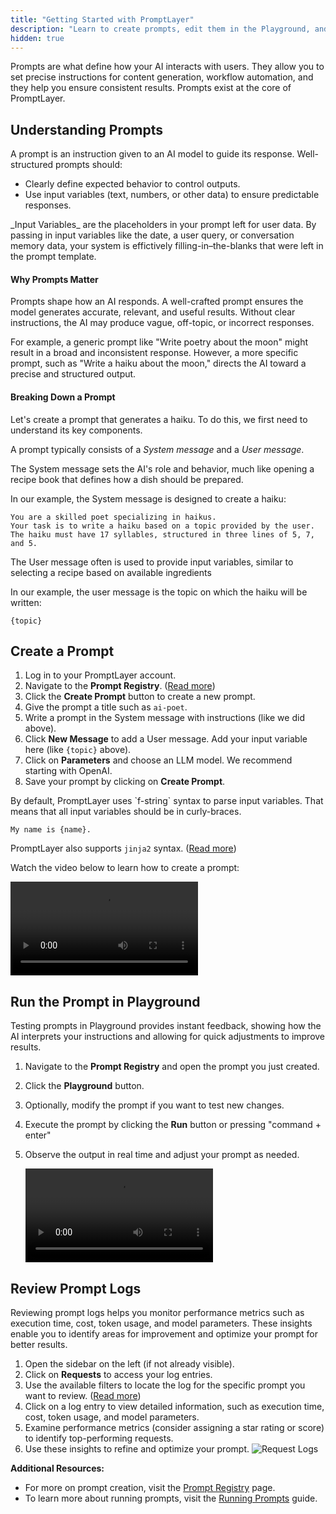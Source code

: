 ```yaml
---
title: "Getting Started with PromptLayer"
description: "Learn to create prompts, edit them in the Playground, and review historical logs."
hidden: true
---
```

Prompts are what define how your AI interacts with users. They allow you to set precise instructions for content generation, workflow automation, and they help you ensure consistent results. Prompts exist at the core of PromptLayer.

## Understanding Prompts

A prompt is an instruction given to an AI model to guide its response. Well-structured prompts should:

- Clearly define expected behavior to control outputs.
- Use input variables (text, numbers, or other data) to ensure predictable responses.

<Info>
_Input Variables_ are the placeholders in your prompt left for user data. By passing in input variables like the date, a user query, or conversation memory data, your system is effictively filling-in–the-blanks that were left in the prompt template.
</Info>

#### Why Prompts Matter

Prompts shape how an AI responds. A well-crafted prompt ensures the model generates accurate, relevant, and useful results. Without clear instructions, the AI may produce vague, off-topic, or incorrect responses.

For example, a generic prompt like "Write poetry about the moon" might result in a broad and inconsistent response. However, a more specific prompt, such as "Write a haiku about the moon," directs the AI toward a precise and structured output.

#### Breaking Down a Prompt

Let's create a prompt that generates a haiku. To do this, we first need to understand its key components.

A prompt typically consists of a _System message_ and a _User message_.

The System message sets the AI's role and behavior, much like opening a recipe book that defines how a dish should be prepared.

In our example, the System message is designed to create a haiku:

```
You are a skilled poet specializing in haikus.
Your task is to write a haiku based on a topic provided by the user.
The haiku must have 17 syllables, structured in three lines of 5, 7, and 5.
```

The User message often is used to provide input variables, similar to selecting a recipe based on available ingredients

In our example, the user message is the topic on which the haiku will be written:

```
{topic}
```

## Create a Prompt

1. Log in to your PromptLayer account.
2. Navigate to the **Prompt Registry**. ([Read more](/features/prompt-registry/overview))
3. Click the **Create Prompt** button to create a new prompt.
4. Give the prompt a title such as `ai-poet`.
5. Write a prompt in the System message with instructions (like we did above).
6. Click **New Message** to add a User message. Add your input variable here (like `{topic}` above).
7. Click on **Parameters** and choose an LLM model. We recommend starting with OpenAI.
8. Save your prompt by clicking on **Create Prompt**.

<Info>
By default, PromptLayer uses `f-string` syntax to parse input variables. That means that all input variables should be in curly-braces. 

`My name is {name}.`

PromptLayer also supports `jinja2` syntax. ([Read more](/features/prompt-registry/overview#string-formats))
</Info>

Watch the video below to learn how to create a prompt:

<video controls>
  <source src="./videos/create-prompt.mp4" type="video/mp4" />
</video>

## Run the Prompt in Playground

Testing prompts in Playground provides instant feedback, showing how the AI interprets your instructions and allowing for quick adjustments to improve results.

1. Navigate to the **Prompt Registry** and open the prompt you just created.
2. Click the **Playground** button.
3. Optionally, modify the prompt if you want to test new changes.
4. Execute the prompt by clicking the **Run** button or pressing "command + enter"
5. Observe the output in real time and adjust your prompt as needed.

   <video controls>
     <source src="./videos/run-playground.mp4" type="video/mp4" />
   </video>

## Review Prompt Logs

Reviewing prompt logs helps you monitor performance metrics such as execution time, cost, token usage, and model parameters. These insights enable you to identify areas for improvement and optimize your prompt for better results.

1. Open the sidebar on the left (if not already visible).
2. Click on **Requests** to access your log entries.
3. Use the available filters to locate the log for the specific prompt you want to review. ([Read more](/why-promptlayer/advanced-search))
4. Click on a log entry to view detailed information, such as execution time, cost, token usage, and model parameters.
5. Examine performance metrics (consider assigning a star rating or score) to identify top-performing requests.
6. Use these insights to refine and optimize your prompt.
   <img src="./images/request-logs.gif" alt="Request Logs" />

**Additional Resources:**

- For more on prompt creation, visit the [Prompt Registry](/features/prompt-registry/overview) page.
- To learn more about running prompts, visit the [Running Prompts](/running-requests/promptlayer-run#run) guide.
